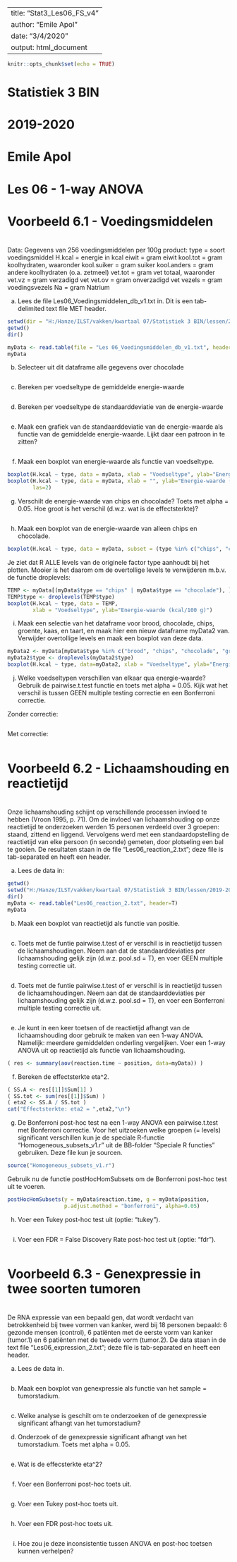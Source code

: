
---
title: "Stat3_Les06_FS_v4"
author: "Emile Apol"
date: "3/4/2020"
output: html_document
---

```r
knitr::opts_chunk$set(echo = TRUE)
```

###############################################################################
#
# Statistiek 3 BIN
#
# 2019-2020
#
# Emile Apol 
#
# Les 06 - 1-way ANOVA
#
###############################################################################





###############################################################################
#
# Voorbeeld 6.1 - Voedingsmiddelen
#
###############################################################################

Data: Gegevens van 256 voedingsmiddelen per 100g product:
         type      = soort voedingsmiddel
         H.kcal    = energie in kcal
         eiwit     = gram eiwit
         kool.tot  = gram koolhydraten, waaronder
           kool.suiker = gram suiker
           kool.anders = gram andere koolhydraten (o.a. zetmeel)
         vet.tot   = gram vet totaal, waaronder
           vet.vz      = gram verzadigd vet
           vet.ov      = gram onverzadigd vet
         vezels    = gram voedingsvezels
         Na        = gram Natrium

a) Lees de file Les06_Voedingsmiddelen_db_v1.txt in. Dit is een tab-delimited text file MET header.

```r
setwd(dir = "H:/Hanze/ILST/vakken/kwartaal 07/Statistiek 3 BIN/lessen/2019-2020/Les 06 - 1-way ANOVA")
getwd()
dir()

myData <- read.table(file = "Les 06_Voedingsmiddelen_db_v1.txt", header = T, sep = "\t")
myData
```


b) Selecteer uit dit dataframe alle gegevens over chocolade

```r

```


c) Bereken per voedseltype de gemiddelde energie-waarde

```r

```



d) Bereken per voedseltype de standaarddeviatie van de energie-waarde

```r

```




e) Maak een grafiek van de standaarddeviatie van de energie-waarde als functie van de gemiddelde energie-waarde. Lijkt daar een patroon in te zitten?

```r

```



f) Maak een boxplot van energie-waarde als functie van voedseltype.


```r
boxplot(H.kcal ~ type, data = myData, xlab = "Voedseltype", ylab="Energie-waarde (kcal/100 g)")
boxplot(H.kcal ~ type, data = myData, xlab = "", ylab="Energie-waarde (kcal/100 g)",
        las=2)
```


g) Verschilt de energie-waarde van chips en chocolade? Toets met alpha = 0.05. Hoe groot is het verschil (d.w.z. wat is de effectsterkte)?

```r

```



h) Maak een boxplot van de energie-waarde van alleen chips en chocolade.

```r
boxplot(H.kcal ~ type, data = myData, subset = (type %in% c("chips", "chocolade")), las=2, xlab="", ylab = "Energie-waarde (kcal/100 g)")
```

Je ziet dat R ALLE levels van de originele factor type aanhoudt bij het plotten. Mooier is het daarom om de overtollige levels te verwijderen m.b.v. de functie droplevels:

```r
TEMP <- myData[(myData$type == "chips" | myData$type == "chocolade"), ]
TEMP$type <- droplevels(TEMP$type)
boxplot(H.kcal ~ type, data = TEMP,
        xlab = "Voedseltype", ylab="Energie-waarde (kcal/100 g)")
```

i) Maak een selectie van het dataframe voor brood, chocolade, chips, groente, kaas, en taart, en maak hier een nieuw dataframe myData2 van. 
Verwijder overtollige levels en maak een boxplot van deze data.

```r
myData2 <- myData[myData$type %in% c("brood", "chips", "chocolade", "groente", "kaas", "taart"), ]
myData2$type <- droplevels(myData2$type)
boxplot(H.kcal ~ type, data=myData2, xlab = "Voedseltype", ylab="Energie-waarde (kcal/100 g)")
```



j) Welke voedseltypen verschillen van elkaar qua energie-waarde? Gebruik de pairwise.t.test functie en toets met alpha = 0.05. Kijk wat het verschil is tussen GEEN multiple testing correctie en een Bonferroni correctie.

Zonder correctie:
```r

```


Met correctie:
```r

```






###############################################################################
# 
# Voorbeeld 6.2 - Lichaamshouding en reactietijd
#
###############################################################################

Onze lichaamshouding schijnt op verschillende processen invloed te hebben (Vroon 1995, p. 71). Om de invloed van lichaamshouding op onze reactietijd te onderzoeken werden 15 personen verdeeld over 3 groepen: staand, zittend en liggend. Vervolgens werd met een standaardopstelling de reactietijd van elke persoon (in seconde) gemeten, door plotseling een bal te gooien. De resultaten staan in de file "Les06_reaction_2.txt"; deze file is tab-separated en heeft een header.

a) Lees de data in:

```r
getwd()
setwd("H:/Hanze/ILST/vakken/kwartaal 07/Statistiek 3 BIN/lessen/2019-2020/Les 06 - 1-way ANOVA")
dir()
myData <- read.table("Les06_reaction_2.txt", header=T)
myData
```




b) Maak een boxplot van reactietijd als functie van positie.

```r

```


c) Toets met de funtie pairwise.t.test of er verschil is in reactietijd tussen de lichaamshoudingen. Neem aan dat de standaarddeviaties per lichaamshouding gelijk zijn (d.w.z. pool.sd = T), en voer GEEN multiple testing correctie uit.

```r

```



d) Toets met de funtie pairwise.t.test of er verschil is in reactietijd tussen de lichaamshoudingen. Neem aan dat de standaarddeviaties per lichaamshouding gelijk zijn (d.w.z. pool.sd = T), en voer een Bonferroni multiple testing correctie uit.

```r

```


e) Je kunt in een keer toetsen of de reactietijd afhangt van de lichaamshouding door gebruik te maken van een 1-way ANOVA. Namelijk: meerdere gemiddelden onderling vergelijken. Voer een 1-way ANOVA uit op reactietijd als functie van lichaamshouding.

```r
( res <- summary(aov(reaction.time ~ position, data=myData)) )
```



f) Bereken de effectsterkte eta^2.

```r
( SS.A <- res[[1]]$Sum[1] )
( SS.tot <- sum(res[[1]]$Sum) )
( eta2 <- SS.A / SS.tot )
cat("Effectsterkte: eta2 = ",eta2,"\n")
```


g) De Bonferroni post-hoc test na een 1-way ANOVA een pairwise.t.test met Bonferroni correctie. Voor het uitzoeken welke groepen (= levels) significant verschillen kun je de speciale R-functie "Homogeneous_subsets_v1.r" uit de BB-folder "Speciale R functies" gebruiken. Deze file kun je sourcen.

```r
source("Homogeneous_subsets_v1.r")
```

Gebruik nu de functie postHocHomSubsets om de Bonferroni post-hoc test uit te voeren.

```r
postHocHomSubsets(y = myData$reaction.time, g = myData$position, 
                  p.adjust.method = "bonferroni", alpha=0.05)
```



h) Voer een Tukey post-hoc test uit (optie: "tukey").

```r

```




i) Voer een FDR = False Discovery Rate post-hoc test uit (optie: "fdr").

```r

```







###############################################################################
#
# Voorbeeld 6.3 - Genexpressie in twee soorten tumoren
#
###############################################################################

De RNA expressie van een bepaald gen, dat wordt verdacht van betrokkenheid bij twee vormen van kanker, werd bij 18 personen bepaald: 6 gezonde mensen (control), 6 patiënten met de eerste vorm van kanker (tumor.1) en 6 patiënten met de tweede vorm (tumor.2). De data staan in de text file "Les06_expression_2.txt"; deze file is tab-separated en heeft een header.

a) Lees de data in.

```r

```


b) Maak een boxplot van genexpressie als functie van het sample = tumorstadium.

```r

```




c) Welke analyse is geschilt om te onderzoeken of de genexpressie significant afhangt van het tumorstadium?




d) Onderzoek of de genexpressie significant afhangt van het tumorstadium. Toets met alpha = 0.05.

```r

```



e) Wat is de effecsterkte eta^2?

```r

```



f) Voer een Bonferroni post-hoc toets uit.

```r

```




g) Voer een Tukey post-hoc toets uit.

```r

```




h) Voer een FDR post-hoc toets uit.

```r

```



i) Hoe zou je deze inconsistentie tussen ANOVA en post-hoc toetsen kunnen verhelpen?





